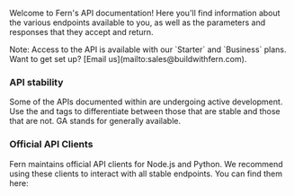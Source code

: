 Welcome to Fern's API documentation! Here you'll find information about the various endpoints available to you,
as well as the parameters and responses that they accept and return.

<Callout intent="tip">
  Note: Access to the API is available with our `Starter` and `Business` plans. Want to get set up? [Email us](mailto:sales@buildwithfern.com).
</Callout>

### API stability

Some of the APIs documented within are undergoing active development. Use the <Availability type="beta" /> and <Availability type="GA"/>
tags to differentiate between those that are stable and those that are not. GA stands for generally available.

### Official API Clients

Fern maintains official API clients for Node.js and Python. We recommend using these clients to interact with all stable endpoints. You can find them here:

<Cards>
  <Card
    title="Node/Typescript"
    icon="fa-brands fa-node"
    href="https://github.com/fern-api/node-sdk"
  />
  <Card
    title="Python"
    icon="fa-brands fa-python"
    href="https://github.com/fern-api/python-sdk"
  />
</Cards>
